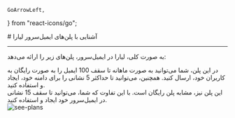     GoArrowLeft,
} from "react-icons/go";


<Layout>
<Head>
<title>مستندات پلن‌های ایمیل سرور - لیارا</title>
</Head>
# آشنایی با پلن‌های ایمیل‌سرور لیارا
<hr className="mb-2" />

به صورت کلی، لیارا در ایمیل‌سرور، پلن‌های زیر را ارائه می‌دهد:

<Section id='free' title="پلن رایگان" />
در این پلن، شما می‌توانید به صورت ماهانه تا سقف 100 ایمیل را به صورت رایگان به کاربران خود، ارسال کنید. 
همچنین، می‌توانید تا حداکثر 5 نشانی را برای دامنه خود، ایجاد و استفاده کنید. 


<Section id='pro' title="پلن حرفه‌ای" />
این پلن نیز، مشابه پلن رایگان است. با این تفاوت که شما، می‌توانید تا سقف 15 نشانی در ایمیل‌سرور خود ایجاد و استفاده کنید. 

<div className="h-4" />
<img src="https://files.liara.ir/liara/docs/email-server-plan.png" alt="see-plans"/>
<div className="h-4" />

</Layout>